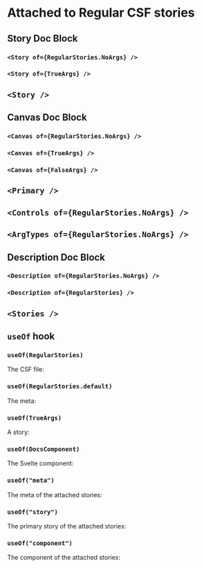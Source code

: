 
<Meta of={RegularStories} name="Attached to Regular CSF"/>

# Attached to Regular CSF stories

## Story Doc Block

### `<Story of={RegularStories.NoArgs} />`

<Story of={RegularStories.NoArgs} />

### `<Story of={TrueArgs} />`

<Story of={TrueArgs} />

## `<Story />`

<Story />

## Canvas Doc Block

### `<Canvas of={RegularStories.NoArgs} />`

<Canvas of={RegularStories.NoArgs} />

### `<Canvas of={TrueArgs} />`

<Canvas of={TrueArgs} />

### `<Canvas of={FalseArgs} />`

<Canvas of={FalseArgs} />


## `<Primary />`

<Primary />

## `<Controls of={RegularStories.NoArgs} />`

<Controls of={RegularStories.NoArgs} />

## `<ArgTypes of={RegularStories.NoArgs} />`

<ArgTypes of={RegularStories.NoArgs} />

## Description Doc Block

### `<Description of={RegularStories.NoArgs} />`

<Description of={RegularStories.NoArgs} />

### `<Description of={RegularStories} />`

<Description of={RegularStories} />

## `<Stories />`

<Stories />

## `useOf` hook

### `useOf(RegularStories)`

The CSF file:

<UseOf of={RegularStories} />

### `useOf(RegularStories.default)`

The meta:

<UseOf of={RegularStories.default} />

### `useOf(TrueArgs)`

A story:

<UseOf of={TrueArgs} />

### `useOf(DocsComponent)`

The Svelte component:

<UseOf of={DocsComponent} />

### `useOf("meta")`

The meta of the attached stories:

<UseOf of="meta" />

### `useOf("story")`

The primary story of the attached stories:

<UseOf of="story" />

### `useOf("component")`

The component of the attached stories:

<UseOf of="component" />
